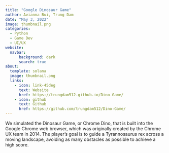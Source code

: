 ```yaml
---
title: "Google Dinosaur Game"
author: Avianna Bui, Trung Dam
date: "May 3, 2022"
image: thumbnail.png
categories:
  - Python
  - Game Dev
  - UI/UX
website: 
  navbar:
      background: dark
      search: true
about: 
  template: solana
  image: thumbnail.png
  links: 
    - icon: link-45deg
      text: Website
      href: https://trungdam512.github.io/Dino-Game/
    - icon: github
      text: Github
      href: https://github.com/trungdam512/Dino-Game/
---
```


We simulated the Dinosaur Game, or Chrome Dino, that is built into the Google Chrome web browser, which was originally created by the Chrome UX team in 2014. The player's goal is to guide a Tyrannosaurus rex across a moving landscape, avoiding as many obstacles as possible to achieve a high score.
